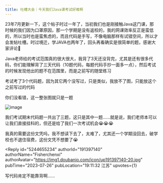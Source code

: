 ```yaml
---
title: 吐槽大会｜今天我们Java课考试好难啊
---
```



<Forum groupName="真的需要这份文凭吗？" groupUrl="https://www.douban.com/group/fucking_diploma/" archivedAt="2025-05-16T14:26:42.069Z">
  <Post
    id="268919345"
    title="吐槽大会｜今天我们Java课考试好难啊"
    url="https://www.douban.com/group/topic/268919345/?_spm_id=MjA3NDExMjU4"
    pubTime="2023-07-30"
    highlightUserId="191397140"
  >
23年7月更新一下，这个帖子时过一年了，当初我们也是刚接触Java这门课，那时候的我们因为口罩原因，那一个学期是没有返校的，我的网课效率反正是蛮低的，所以当时也是蛮焦虑的，而且代码是手写，不像电脑那样有试错空间，所以才会发帖吐槽。时过境迁，学JAVA也两年了，回头再看确实是很简单的题，感谢大家评论🥰

Java老师给的考试范围真的很大很大，我背了3天还没背完，尤其是还有很多代码，你们能理解背了三天代码（10题代码，每题代码手抄一面多一点），然后考试的时候发现他出的题不在范围里，而是之前写的随堂练习

考试考了3个代码题，因为其它两个没写过，只是类似，我放不了图，只能放这个之前写过的代码

你们没看错，这一整张图就只是一题

![image](https://img9.doubanio.com/view/group_topic/l/public/p553628284.webp)

我们考试期末代码题一共出了三题，这只是其中一题......就是说，我们老师本可以让我们直接挂科的，但还是给了我们一次考试机会😭😭😭

我真的需要这份文凭吗，我不想读下去了，太难了，尤其还一个学期没回去，破学校也不退住宿费，这份文凭不想要了😭

<Reply
  id="5244655234"
  authorId="191397140"
  authorName="Fisherchenxi"
  authorAvatar="https://img1.doubanio.com/icon/up191397140-20.jpg"
  pubTime="2023-07-26"
  pubLocation="19:11:32 江苏"
  upvotes={1}
>
写代码肯定不能靠背啊......
</Reply>
  </Post>
</Forum>
